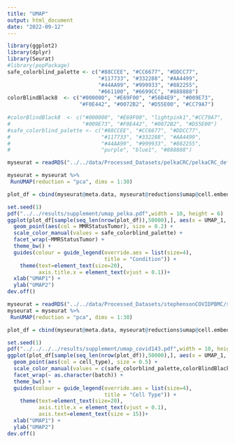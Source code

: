```yaml
---
title: "UMAP"
output: html_document
date: "2022-09-12"
---
```

```r
library(ggplot2)
library(dplyr)
library(Seurat)
#library(popPackage)
safe_colorblind_palette <- c("#88CCEE", "#CC6677", "#DDCC77",
                             "#117733", "#332288", "#AA4499", 
                             "#44AA99", "#999933", "#882255",
                             "#661100", "#6699CC", "#888888")
colorBlindBlack8  <- c("#000000", "#E69F00", "#56B4E9", "#009E73", 
                       "#F0E442", "#0072B2", "#D55E00", "#CC79A7")  
                       
#colorBlindBlack8  <- c("#000000", "#E69F00", "lightpink1","#CC79A7", 
#                       "#009E73", "#F0E442", "#0072B2", "#D55E00")
#safe_colorblind_palette <- c("#88CCEE", "#CC6677", "#DDCC77",
#                             "#117733", "#332288", "#AA4499", 
#                             "#44AA99", "#999933", "#882255",
#                             "purple", "blue1", "#888888")  
```

```r
myseurat = readRDS("../../data/Processed_Datasets/pelkaCRC/pelkaCRC_default/pelkaCRC_default.Rds")

myseurat = myseurat %>%
 RunUMAP(reduction = "pca", dims = 1:30)

plot_df = cbind(myseurat@meta.data, myseurat@reductions$umap@cell.embeddings)
```


```r
set.seed(1)
pdf("../../results/supplement/umap_pelka.pdf",width = 10, height = 6)
ggplot(plot_df[sample(seq_len(nrow(plot_df)),50000),], aes(x = UMAP_1, y = UMAP_2))+
  geom_point(aes(col = MMRStatusTumor), size = 0.2) +
  scale_color_manual(values = safe_colorblind_palette) +
  facet_wrap(~MMRStatusTumor) +
  theme_bw() +
  guides(colour = guide_legend(override.aes = list(size=4),
                               title = "Condition")) +
    theme(text=element_text(size=20),
          axis.title.x = element_text(vjust = 0.1))+
  xlab("UMAP1") +
  ylab("UMAP2")
dev.off() 

```



```r
myseurat = readRDS("../../data/Processed_Datasets/stephensonCOVIDPBMC/stephensonCOVIDPBMC_default/stephensonCOVIDPBMC_default.Rds")
myseurat = myseurat %>%
 RunUMAP(reduction = "pca", dims = 1:30)

plot_df = cbind(myseurat@meta.data, myseurat@reductions$umap@cell.embeddings)

```

```r
set.seed(1)
pdf("../../../../results/supplement/umap_covid143.pdf",width = 10, height = 6)
ggplot(plot_df[sample(seq_len(nrow(plot_df)),50000),], aes(x = UMAP_1, y = UMAP_2))+
  geom_point(aes(col = cell_type), size = 0.5) +
  scale_color_manual(values = c(safe_colorblind_palette,colorBlindBlack8)) +
  facet_wrap(~ as.character(batch)) +
  theme_bw() +
  guides(colour = guide_legend(override.aes = list(size=4),
                               title = "Cell Type")) +
    theme(text=element_text(size=20),
          axis.title.x = element_text(vjust = 0.1),
          axis.text=element_text(size = 15))+
  xlab("UMAP1") +
  ylab("UMAP2")
dev.off() 

```


